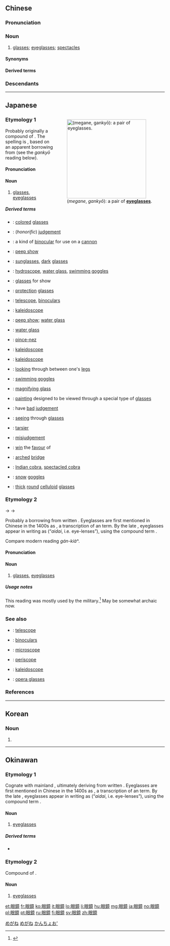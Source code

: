 {{also|眼镜}}
==Chinese==
{{zh-forms|s=眼镜}}

===Pronunciation===
{{zh-pron
|m=yǎnjìng,er=y
|c=ngaan5 geng3,ngaan5 geng3-2
|h=pfs=s:ngián-kiang
|j=nie2 jing3
|md=ngāng*ngiāng-giáng
|mn=gán-kiàⁿ
|w=3nge jin
|ma=Zh-yanjìng.ogg
|cat=n
}}

===Noun===
{{zh-noun}}

# [[glasses]]; [[eyeglasses]]; [[spectacles]] {{zh-mw|m:副}}
#: {{zh-x|戴 眼鏡|to wear '''glasses'''}}
#: {{zh-x|摘 眼鏡|to take off one's '''glasses'''}}
#: {{zh-x|除 眼鏡|to take off one's '''glasses'''|C}}

====Synonyms====
{{zh-dial}}

====Derived terms====
{{zh-der|配眼鏡|眼鏡蛇|眼鏡片|眼鏡布|隱形眼鏡|太陽眼鏡|有色眼鏡|木頭眼鏡|無形眼鏡|眼鏡猴|老花眼鏡|變色眼鏡|跌破眼鏡}}

===Descendants===
{{CJKV||s=眼%鏡|がん%きょう|안경|nhãn kính}}

{{zh-cat|Elementary|Eyewear}}

----

==Japanese==
<div style="float:right;">
{{wikipedia|lang=ja}}
{{wikipedia|Glasses}}
[[File:Szem%C3%BCveg_-_1920-as_%C3%A9vek.JPG|thumb|250px|{{lang|ja|眼鏡}} (''megane'', ''gankyō''): a pair of '''[[eyeglasses]]'''.]]
</div>

===Etymology 1===
{{ja-kanjitab|yomi=irr|め|かね|k2=がね}}

Probably originally a compound of {{compound |ja|sort=めがね|目|tr1=me|t1=eye|金|tr2=kane|t2=metal|pos2=in reference to the metal used in eyeglass frames}}. {{rendaku2|sort=めがね|kane|gane}} The spelling is {{juku|sort=めがね}}, based on an apparent borrowing from {{cog|zh|-}} (see the ''gankyō'' reading below).

====Pronunciation====
{{ja-pron|yomi=irr|めがね|acc=1|acc_ref=DJR,NHK}}

====Noun====
{{ja-noun|めがね}}

# [[glasses]], [[eyeglasses]]

=====Derived terms=====
{{der-top}}
* {{ja-r|色眼鏡|いろ めがね}}: [[colored]] [[glasses]]
* {{ja-r|お眼鏡|おめがね}}: (''honorific'') [[judgement]]
* {{ja-r|蟹眼鏡|かに めがね}}: a kind of [[binocular]] for use on a [[cannon]]
* {{ja-r|絡繰り眼鏡|からくり めがね}}: [[peep show]]
* {{ja-r|黒眼鏡|くろ めがね}}: [[sunglasses]], [[dark]] [[glasses]]
* {{ja-r|水中眼鏡|すいちゅう めがね}}: [[hydroscope]], [[water glass]], [[swimming goggles]]
* {{ja-r|伊達眼鏡|だて めがね}}: [[glasses]] for show
* {{ja-r|塵除け眼鏡|ちりよけ めがね}}: [[protection]] [[glasses]]
* {{ja-r|遠眼鏡|とおめがね}}: [[telescope]], [[binoculars]]
* {{ja-r|錦眼鏡|にしき めがね}}: [[kaleidoscope]]
* {{ja-r|覗き眼鏡|のぞき めがね}}: [[peep show]]; [[water glass]]
* {{ja-r|箱眼鏡|はこ めがね}}: [[water glass]]
* {{ja-r|鼻眼鏡|はな めがね}}: [[pince-nez]]
* {{ja-r|百色眼鏡|ひゃくいろ めがね}}: [[kaleidoscope]]
* {{ja-r|百眼鏡|ひゃく めがね}}: [[kaleidoscope]]
* {{ja-r|股眼鏡|また めがね}}: [[looking]] through between one's [[legs]]
* {{ja-r|水眼鏡|みず めがね}}: [[swimming goggles]]
* {{ja-r|虫眼鏡|むし めがね}}: [[magnifying glass]]
* {{ja-r|眼鏡絵|めがね え}}: [[painting]] designed to be viewed through a special type of [[glasses]]
* {{ja-r|眼鏡が狂う|めがね が くる.う}}: have [[bad]] [[judgement]]
* {{ja-r|眼鏡越し|めがねごし}}: [[seeing]] through [[glasses]]
* {{ja-r|眼鏡猿|めがねざる}}: [[tarsier]]
* {{ja-r|眼鏡違い|めがね ちがい}}: [[misjudgement]]
* {{ja-r|眼鏡にかなう|めがね に かなう}}: [[win]] the [[favour]] of
* {{ja-r|眼鏡橋|めがねばし}}: [[arched]] [[bridge]]
* {{ja-r|眼鏡蛇|めがね へび}}: [[Indian cobra]], [[spectacled cobra]]
* {{ja-r|雪眼鏡|ゆき めがね}}: [[snow]] [[goggles]]
* {{ja-r|ロイド眼鏡|ロイド めがね}}: [[thick]] [[round]] [[celluloid]] [[glasses]]
{{der-bottom}}

===Etymology 2===
{{ja-kanjitab|yomi=o|がん|きょう}}

{{IPAchar|/gankjau/}} → {{IPAchar|/gankjɔː/}} → {{IPAchar|/gankjoː/}}

Probably a borrowing from written {{der|ja|zh|sort=かんきょう'|眼鏡}}.  Eyeglasses are first mentioned in Chinese in the 1400s as {{m|zh|靉靆|tr=aidai?}}, a transcription of an {{cog|ar|-}} term.  By the late {{w|Ming dynasty}}, eyeglasses appear in writing as {{lang|zh|靉靆即眼鏡}} (“''aidai'', i.e. eye-lenses”), using the compound term {{m|zh|眼鏡|lit=eye + lens}}.

Compare modern {{cog|nan|-}} reading ''gán-kiàⁿ''.

====Pronunciation====
{{ja-pron|yomi=o|がんきょう|acc=0|acc_ref=DJR}}

====Noun====
{{ja-noun|がんきょう|hhira=がんきやう}}

# {{lb|ja|sort=かんきょう'|military|possibly|_|archaic}} [[glasses]], [[eyeglasses]]

=====Usage notes=====
This reading was mostly used by the military.<ref name="KDJ">{{R:Kokugo Dai Jiten}}</ref>  May be somewhat archaic now.

===See also===
{{der-top|See also}}
* {{ja-r|望遠鏡|ぼうえんきょう}}: [[telescope]]
* {{ja-r|双眼鏡|そうがんきょう}}: [[binoculars]]
* {{ja-r|顕微鏡|けんびきょう}}: [[microscope]]
* {{ja-r|潜望鏡|せんぼうきょう}}: [[periscope]]
* {{ja-r|万華鏡|まんげきょう}}: [[kaleidoscope]]
* {{ja-r|オペラグラス}}: [[opera glasses]]
{{der-bottom}}

===References===
<references/>

[[Category:Japanese basic words|めがね]]
[[Category:ja:Eyewear|めがね]]

----

==Korean==
{{ko-hanjatab}}

===Noun===
{{ko-noun|hj|hangeul=안경}}

# {{hanja form of|안경|glasses, spectacles}}

----

==Okinawan==

===Etymology 1===
Cognate with mainland {{cog|ja|眼鏡|tr=gankyō||eyeglasses}}, ultimately deriving from written {{der|ryu|zh|sort=かんちょお'|眼鏡}}. Eyeglasses are first mentioned in Chinese in the 1400s as {{m|zh|靉靆|tr=aidai?}}, a transcription of an {{etyl|ar|-}} term.  By the late {{w|Ming dynasty}}, eyeglasses appear in writing as {{lang|zh|靉靆即眼鏡}} (“''aidai'', i.e. eye-lenses”), using the compound term {{m|zh|眼鏡|lit=eye + lens}}.

====Noun====
{{head|ryu|noun|hiragana|がんちょー|romaji|ganchō}}

# [[eyeglasses]]

=====Derived terms=====
{{der-top}}
* {{l|ryu|目眼鏡|tr=[[みーがんちょー]], ''[[mīganchō]]''||[[glasses]]}}
{{der-bottom}}

===Etymology 2===
Compound of {{compound|lang=ryu|眼|tr1=mī|t1=eye|pos1=also spelled {{m|ryu|目}} when used in isolation|鏡|tr2=kagan|t2=mirror; lens}}.

====Noun====
{{head|ryu|noun|hiragana|みーかがん|romaji|mīkagan}}

# [[eyeglasses]]

[[Category:ryu:Eyewear|かんちょお']]

[[et:眼鏡]]
[[fr:眼鏡]]
[[ko:眼鏡]]
[[it:眼鏡]]
[[lo:眼鏡]]
[[li:眼鏡]]
[[hu:眼鏡]]
[[mg:眼鏡]]
[[ja:眼鏡]]
[[no:眼鏡]]
[[pl:眼鏡]]
[[pt:眼鏡]]
[[ru:眼鏡]]
[[fi:眼鏡]]
[[sv:眼鏡]]
[[zh:眼鏡]]